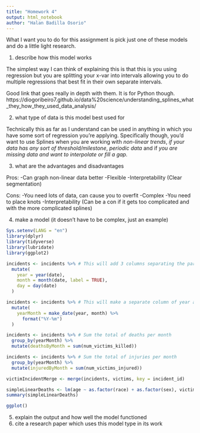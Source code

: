 ```yaml
---
title: "Homework 4"
output: html_notebook
author: "Halan Badilla Osorio"
---
```


What I want you to do for this assignment is pick just one of these models and do a little light research. 

1. describe how this model works

The simplest way I can think of explaining this is that this is you using regression but you are splitting your x-var into intervals allowing you to do multiple regressions that best fit in their own separate intervals.

Good link that goes really in depth with them. It is for Python though.
https://diogoribeiro7.github.io/data%20science/understanding_splines_what_they_how_they_used_data_analysis/

2. what type of data is this model best used for

Technically this as far as I understand can be used in anything in which you have some sort of regression you're applying. Specifically though, you'd want to use Splines when you are working with *non-linear trends*, *if your data has any sort of threshold/milestone*, *periodic data* and if *you are missing data and want to interpolate or fill a gap.* 

3. what are the advantages and disadvantages

Pros:
-Can graph non-linear data better
-Flexible
-Interpretability (Clear segmentation)

Cons:
-You need lots of data, can cause you to overfit
-Complex
-You need to place knots
-Interpretability (Can be a con if it gets too complicated and with the more complicated splines)

4. make a model (it doesn't have to be complex, just an example)

```r
Sys.setenv(LANG = "en")
library(dplyr)
library(tidyverse)
library(lubridate)
library(ggplot2)
```

```r
incidents <- incidents %>% # This will add 3 columns separating the parts of the date
  mutate(
    year = year(date),
    month = month(date, label = TRUE),
    day = day(date)
  )

incidents <- incidents %>% # This will make a separate column of year and month
  mutate(
    yearMonth = make_date(year, month) %>%
      format("%Y-%m")
  )

incidents <- incidents %>% # Sum the total of deaths per month
  group_by(yearMonth) %>%
  mutate(deathsByMonth = sum(num_victims_killed))

incidents <- incidents %>% # Sum the total of injuries per month
  group_by(yearMonth) %>%
  mutate(injuredByMonth = sum(num_victims_injured))

victimIncidentMerge <- merge(incidents, victims, key = incident_id)
```

```r
simpleLinearDeaths <- lm(age ~ as.factor(race) + as.factor(sex), victims)
summary(simpleLinearDeaths)
```

```r
ggplot()
```

5. explain the output and how well the model functioned
6. cite a research paper which uses this model type in its work